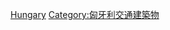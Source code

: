 {{Commons cat|Bridges in Hungary}}
[[Category:欧洲各国桥梁|Hungary]]
[[Category:匈牙利交通建築物|Category:匈牙利交通建築物]]